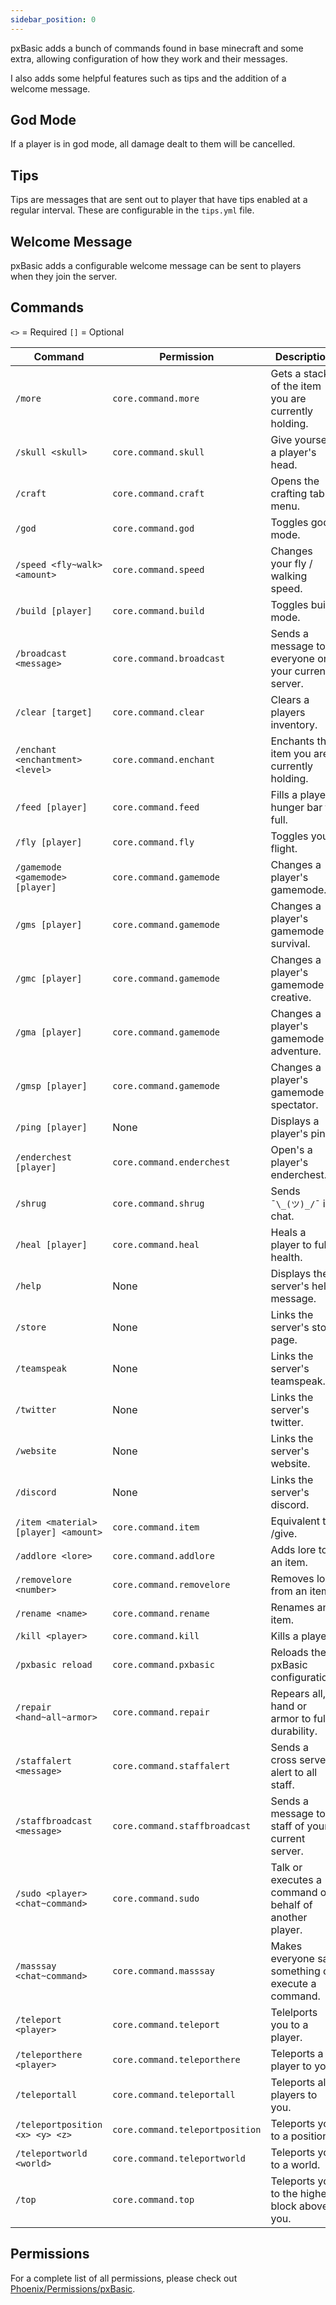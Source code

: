 ```yaml
---
sidebar_position: 0
---
```


pxBasic adds a bunch of commands found in base minecraft and some extra,
allowing configuration of how they work and their messages.

I also adds some helpful features such as tips and the addition of a welcome message.

## God Mode

If a player is in god mode, all damage dealt to them will be cancelled.

## Tips

Tips are messages that are sent out to player that have tips enabled at a regular interval.
These are configurable in the `tips.yml` file.

## Welcome Message

pxBasic adds a configurable welcome message can be sent to players when they join the server.

## Commands

`<>` = Required `[]` = Optional

Command                              | Permission                      | Description
------------------------------------ | ------------------------------- | -----------
`/more`                              | `core.command.more`             | Gets a stack of the item you are currently holding.
`/skull <skull>`                     | `core.command.skull`            | Give yourself a player's head.
`/craft`                             | `core.command.craft`            | Opens the crafting table menu.
`/god`                               | `core.command.god`              | Toggles god mode.
`/speed <fly~walk> <amount>`         | `core.command.speed`            | Changes your fly / walking speed.
`/build [player]`                    | `core.command.build`            | Toggles build mode.
`/broadcast <message>`               | `core.command.broadcast`        | Sends a message to everyone on your current server.
`/clear [target]`                    | `core.command.clear`            | Clears a players inventory.
`/enchant <enchantment> <level>`     | `core.command.enchant`          | Enchants the item you are currently holding.
`/feed [player]`                     | `core.command.feed`             | Fills a players hunger bar to full.
`/fly [player]`                      | `core.command.fly`              | Toggles your flight.
`/gamemode <gamemode> [player]`      | `core.command.gamemode`         | Changes a player's gamemode.
`/gms [player]`                      | `core.command.gamemode`         | Changes a player's gamemode to survival.
`/gmc [player]`                      | `core.command.gamemode`         | Changes a player's gamemode to creative.
`/gma [player]`                      | `core.command.gamemode`         | Changes a player's gamemode to adventure.
`/gmsp [player]`                     | `core.command.gamemode`         | Changes a player's gamemode to spectator.
`/ping [player]`                     | None                            | Displays a player's ping.
`/enderchest [player]`               | `core.command.enderchest`       | Open's a player's enderchest.
`/shrug`                             | `core.command.shrug`            | Sends `¯\_(ツ)_/¯` in chat.
`/heal [player]`                     | `core.command.heal`             | Heals a player to full health.
`/help`                              | None                            | Displays the server's help message.
`/store`                             | None                            | Links the server's store page.
`/teamspeak`                         | None                            | Links the server's teamspeak.
`/twitter`                           | None                            | Links the server's twitter.
`/website`                           | None                            | Links the server's website.
`/discord`                           | None                            | Links the server's discord.
`/item <material> [player] <amount>` | `core.command.item`             | Equivalent to /give.
`/addlore <lore>`                    | `core.command.addlore`          | Adds lore to an item.
`/removelore <number>`               | `core.command.removelore`       | Removes lore from an item.
`/rename <name>`                     | `core.command.rename`           | Renames an item.
`/kill <player>`                     | `core.command.kill`             | Kills a player.
`/pxbasic reload`                    | `core.command.pxbasic`          | Reloads the pxBasic configuration.
`/repair <hand~all~armor>`           | `core.command.repair`           | Repears all, hand or armor to full durability.
`/staffalert <message>`              | `core.command.staffalert`       | Sends a cross server alert to all staff.
`/staffbroadcast <message>`          | `core.command.staffbroadcast`   | Sends a message to staff of your current server.
`/sudo <player> <chat~command>`      | `core.command.sudo`             | Talk or executes a command on behalf of another player.
`/masssay <chat~command>`            | `core.command.masssay`          | Makes everyone say something or execute a command.
`/teleport <player>`                 | `core.command.teleport`         | Telelports you to a player.
`/teleporthere <player>`             | `core.command.teleporthere`     | Teleports a player to you.
`/teleportall`                       | `core.command.teleportall`      | Teleports all players to you.
`/teleportposition <x> <y> <z>`      | `core.command.teleportposition` | Teleports you to a position.
`/teleportworld <world>`             | `core.command.teleportworld`    | Teleports you to a world.
`/top`                               | `core.command.top`              | Teleports you to the highest block above you.

## Permissions

For a complete list of all permissions, please check out [Phoenix/Permissions/pxBasic](/Phoenix/Permissions#pxbasic).